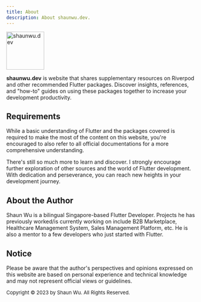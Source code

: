 ```yaml
---
title: About
description: About shaunwu.dev.
---
```

<Image
  src="/assets/symbol.png"
  alt="shaunwu.dev"
  height="100"
/>

**shaunwu.dev** is website that shares supplementary resources on Riverpod and other recommended Flutter packages. Discover insights, references, and "how-to" guides on using these packages together to increase your development productivity.

## Requirements
While a basic understanding of Flutter and the packages covered is required to make the most of the content on this website, you're encouraged to also refer to all official documentations for a more comprehensive understanding.

There's still so much more to learn and discover. I strongly encourage further exploration of other sources and the world of Flutter development. With dedication and perseverance, you can reach new heights in your development journey.

## About the Author
Shaun Wu is a bilingual Singapore-based Flutter Developer. Projects he has previously worked/is currently working on include B2B Marketplace, Healthcare Management System, Sales Management Platform, etc. He is also a mentor to a few developers who just started with Flutter.

## Notice
Please be aware that the author's perspectives and opinions expressed on this website are based on personal experience and technical knowledge and may not represent official views or guidelines.

<font size = "2">Copyright &copy; 2023 by Shaun Wu. All Rights Reserved.</font>
